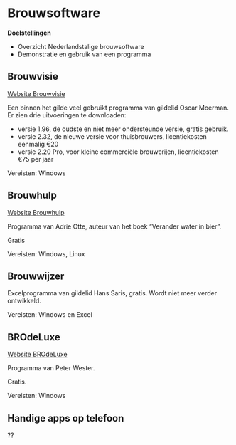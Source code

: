 <!-- # (PART) Deel 4 {-} -->
# Brouwsoftware {#brouwsoftware}

**Doelstellingen**

-  Overzicht Nederlandstalige brouwsoftware
-  Demonstratie en gebruik van een programma

## Brouwvisie

[Website Brouwvisie](http://www.brouwvisie.nl/)

Een binnen het gilde veel gebruikt programma van gildelid Oscar Moerman. Er zien drie uitvoeringen te downloaden:

-  versie 1.96, de oudste en niet meer ondersteunde versie, gratis gebruik.
-  versie 2.32, de nieuwe versie voor thuisbrouwers, licentiekosten eenmalig €20
-  versie 2.20 Pro, voor kleine commerciële brouwerijen, licentiekosten €75 per jaar

Vereisten: Windows

## Brouwhulp

[Website Brouwhulp](http://wittepaard.roodetoren.nl/index.php/brouwhulp)

Programma van Adrie Otte, auteur van het boek "Verander water in bier".

Gratis

Vereisten: Windows, Linux

##  Brouwwijzer

Excelprogramma van gildelid Hans Saris, gratis. Wordt niet meer verder ontwikkeld.

Vereisten: Windows en Excel

## BROdeLuxe

[Website BROdeLuxe](http://www.brodeluxe.nl/)

Programma van Peter Wester.

Gratis.

Vereisten: Windows

## Handige apps op telefoon

??